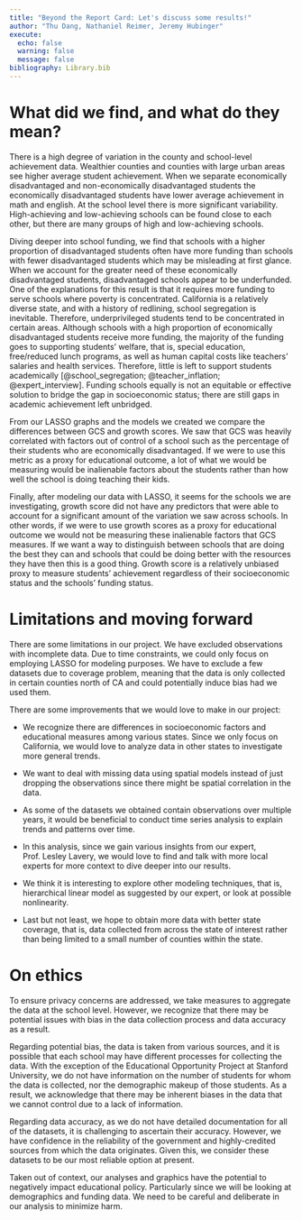 ```yaml
---
title: "Beyond the Report Card: Let's discuss some results!"
author: "Thu Dang, Nathaniel Reimer, Jeremy Hubinger"
execute: 
  echo: false
  warning: false
  message: false
bibliography: Library.bib
---
```


# What did we find, and what do they mean?

There is a high degree of variation in the county and school-level achievement data. Wealthier counties and counties with large urban areas see higher average student achievement. When we separate economically disadvantaged and non-economically disadvantaged students the economically disadvantaged students have lower average achievement in math and english. At the school level there is more significant variability. High-achieving and low-achieving schools can be found close to each other, but there are many groups of high and low-achieving schools. 

Diving deeper into school funding, we find that schools with a higher proportion of disadvantaged students often have more funding than schools with fewer disadvantaged students which may be misleading at first glance. When we account for the greater need of these economically disadvantaged students, disadvantaged schools appear to be underfunded. One of the explanations for this result is that it requires more funding to serve schools where poverty is concentrated. California is a relatively diverse state, and with a history of redlining, school segregation is inevitable. Therefore, underprivileged students tend to be concentrated in certain areas. Although schools with a high proportion of economically disadvantaged students receive more funding, the majority of the funding goes to supporting students' welfare, that is, special education, free/reduced lunch programs, as well as human capital costs like teachers' salaries and health services. Therefore, little is left to support students academically [@school_segregation; @teacher_inflation; @expert_interview]. Funding schools equally is not an equitable or effective solution to bridge the gap in socioeconomic status; there are still gaps in academic achievement left unbridged. 

From our LASSO graphs and the models we created we compare the differences between GCS and growth scores. We saw that GCS was heavily correlated with factors out of control of a school such as the percentage of their students who are economically disadvantaged. If we were to use this metric as a proxy for educational outcome, a lot of what we would be measuring would be inalienable factors about the students rather than how well the school is doing teaching their kids.

Finally, after modeling our data with LASSO, it seems for the schools we are investigating, growth score did not have any predictors that were able to account for a significant amount of the variation we saw across schools. In other words, if we were to use growth scores as a proxy for educational outcome we would not be measuring these inalienable factors that GCS measures. If we want a way to distinguish between schools that are doing the best they can and schools that could be doing better with the resources they have then this is a good thing. Growth score is a relatively unbiased proxy to measure students' achievement regardless of their socioeconomic status and the schools' funding status.

# Limitations and moving forward

There are some limitations in our project. We have excluded observations with incomplete data. Due to time constraints, we could only focus on employing LASSO for modeling purposes. We have to exclude a few datasets due to coverage problem, meaning that the data is only collected in certain counties north of CA and could potentially induce bias had we used them. 

There are some improvements that we would love to make in our project: 

- We recognize there are differences in socioeconomic factors and educational measures among various states. Since we only focus on California, we would love to analyze data in other states to investigate more general trends.

- We want to deal with missing data using spatial models instead of just dropping the observations since there might be spatial correlation in the data. 

- As some of the datasets we obtained contain observations over multiple years, it would be beneficial to conduct time series analysis to explain trends and patterns over time.

- In this analysis, since we gain various insights from our expert, Prof. Lesley Lavery, we would love to find and talk with more local experts for more context to dive deeper into our results.

- We think it is interesting to explore other modeling techniques, that is, hierarchical linear model as suggested by our expert, or look at possible nonlinearity.

- Last but not least, we hope to obtain more data with better state coverage, that is, data collected from across the state of interest rather than being limited to a small number of counties within the state.

# On ethics

To ensure privacy concerns are addressed, we take measures to aggregate the data at the school level. However, we recognize that there may be potential issues with bias in the data collection process and data accuracy as a result.

Regarding potential bias, the data is taken from various sources, and it is possible that each school may have different processes for collecting the data. With the exception of the Educational Opportunity Project at Stanford University, we do not have information on the number of students for whom the data is collected, nor the demographic makeup of those students. As a result, we acknowledge that there may be inherent biases in the data that we cannot control due to a lack of information.

Regarding data accuracy, as we do not have detailed documentation for all of the datasets, it is challenging to ascertain their accuracy. However, we have confidence in the reliability of the government and highly-credited sources from which the data originates. Given this, we consider these datasets to be our most reliable option at present.

Taken out of context, our analyses and graphics have the potential to negatively impact educational policy. Particularly since we will be looking at demographics and funding data. We need to be careful and deliberate in our analysis to minimize harm.


